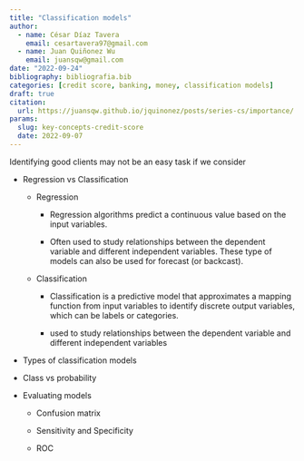 ```yaml
---
title: "Classification models"
author: 
  - name: César Díaz Tavera
    email: cesartavera97@gmail.com
  - name: Juan Quiñonez Wu
    email: juansqw@gmail.com
date: "2022-09-24"
bibliography: bibliografia.bib
categories: [credit score, banking, money, classification models]
draft: true
citation:
  url: https://juansqw.github.io/jquinonez/posts/series-cs/importance/
params:
  slug: key-concepts-credit-score
  date: 2022-09-07
---
```


Identifying good clients may not be an easy task if we consider

-   Regression vs Classification

    -   Regression

        -   Regression algorithms predict a continuous value based on the input variables.

        -   Often used to study relationships between the dependent variable and different independent variables. These type of models can also be used for forecast (or backcast).

    -   Classification

        -   Classification is a predictive model that approximates a mapping function from input variables to identify discrete output variables, which can be labels or categories.

        -   used to study relationships between the dependent variable and different independent variables

-   Types of classification models

-   Class vs probability

-   Evaluating models

    -   Confusion matrix

    -   Sensitivity and Specificity

    -   ROC
